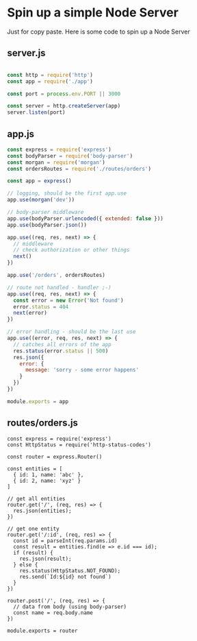 
<Layout>

# Spin up a simple Node Server

Just for copy paste. Here is some code to spin up a Node Server

## server.js

```js

const http = require('http')
const app = require('./app')

const port = process.env.PORT || 3000

const server = http.createServer(app)
server.listen(port)
```

## app.js

```js
const express = require('express')
const bodyParser = require('body-parser')
const morgan = require('morgan')
const ordersRoutes = require('./routes/orders')

const app = express()

// logging, should be the first app.use
app.use(morgan('dev'))

// body-parser middleware
app.use(bodyParser.urlencoded({ extended: false }))
app.use(bodyParser.json())

app.use((req, res, next) => {
  // middleware
  // check authorization or other things
  next()
})

app.use('/orders', ordersRoutes)

// route not handled - handler ;-)
app.use((req, res, next) => {
  const error = new Error('Not found')
  error.status = 404
  next(error)
})

// error handling - should be the last use
app.use((error, req, res, next) => {
  // catches all errors of the app
  res.status(error.status || 500)
  res.json({
    error: {
      message: 'sorry - some error happens'
    }
  })
})

module.exports = app
```

## routes/orders.js

```
const express = require('express')
const HttpStatus = require('http-status-codes')

const router = express.Router()

const entities = [
  { id: 1, name: 'abc' },
  { id: 2, name: 'xyz' }
]

// get all entities
router.get('/', (req, res) => {
  res.json(entities);
})

// get one entity
router.get('/:id', (req, res) => {
  const id = parseInt(req.params.id)
  const result = entities.find(e => e.id === id);
  if (result) {
    res.json(result);
  } else {
    res.status(HttpStatus.NOT_FOUND);
    res.send(`Id:${id} not found`)
  }
})

router.post('/', (req, res) => {
  // data from body (using body-parser)
  const name = req.body.name
})

module.exports = router
```

</Layout>

